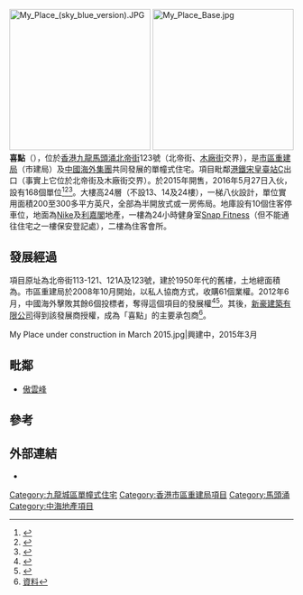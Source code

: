 [[File:My_Place_(sky_blue_version).JPG|250px]]
[[File:My_Place_Base.jpg|250px]]
'''喜點'''（{{lang-en|'''My Place'''}}），位於[[香港|香港]][[九龍|九龍]][[馬頭涌|馬頭涌]][[北帝街|北帝街]]123號（北帝街、[[木廠街|木廠街]]交界），是[[市區重建局|市區重建局]]（市建局）及[[中國海外發展|中國海外集團]]共同發展的單幢式住宅。項目毗鄰[[港鐵|港鐵]][[宋皇臺站|宋皇臺站]]C出口（事實上它位於北帝街及木廠街交界）。於2015年開售，2016年5月27日入伙，設有168個單位<ref>{{cite news |title=喜點突擊 最平332萬起 |url=http://orientaldaily.on.cc/cnt/finance/20150423/00204_001.html |language=zh-hk |publisher=東方日報 |date=2015年4月23日 |accessdate=2015年4月23日 |archive-date=2019年11月9日 |archive-url=https://web.archive.org/web/20191109050016/https://orientaldaily.on.cc/cnt/finance/20150423/00204_001.html |dead-url=no }}</ref><ref>{{cite news |title=喜點短期登場　最細229呎 |url=http://hk.apple.nextmedia.com/financeestate/art/20150422/19121046 |language=zh-hk |publisher=蘋果日報 |date=2015年4月23日 |accessdate=2015年4月23日 |archive-date=2017年8月24日 |archive-url=https://web.archive.org/web/20170824194729/http://hk.apple.nextmedia.com/financeestate/art/20150422/19121046 |dead-url=no }}</ref><ref>{{cite news |title=土瓜灣喜點333萬入場 市區的骰盤 平過一城嘉湖 |url=http://paper.wenweipo.com/2015/04/23/ME1504230001.htm |language=zh-hk |publisher=文匯報 |date=2015年4月23日 |accessdate=2015年4月23日 |archive-date=2016年3月4日 |archive-url=https://web.archive.org/web/20160304080935/http://paper.wenweipo.com/2015/04/23/ME1504230001.htm |dead-url=no }}</ref>。大樓高24層（不設13、14及24樓），一梯八伙設計，單位實用面積200至300多平方英尺，全部為半開放式或一房佈局。地庫設有10個住客停車位，地面為[[耐克|Nike]]及[[利嘉閣|利嘉閣]]地產，一樓為24小時健身室[[Snap_Fitness|Snap Fitness]]（但不能通往住宅之一樓保安登記處），二樓為住客會所。

==發展經過==
項目原址為北帝街113-121、121A及123號，建於1950年代的舊樓，土地總面積為{{convert|776|sqm}}。市區重建局於2008年10月開始，以私人協商方式，收購61個業權。2012年6月，中國海外擊敗其餘6個投標者，奪得這個項目的發展權<ref>{{cite news |title=市建局土瓜灣項目接七標 |url=http://std.stheadline.com/archive/fullstory.asp?andor=or&year1=2012&month1=6&day1=1&year2=2012&month2=6&day2=1&category=all&id=20120601h06&keyword1=&keyword2= |language=zh-hk |publisher=星島日報 |date=2012年6月1日 |accessdate=2015年4月24日 |archive-date=2019年8月12日 |archive-url=https://web.archive.org/web/20190812033146/http://std.stheadline.com/archive/fullstory.asp?andor=or&year1=2012&month1=6&day1=1&year2=2012&month2=6&day2=1&category=all&id=20120601h06&keyword1=&keyword2= |dead-url=no }}</ref><ref>{{cite news|title=中國海外奪北帝街／木廠街重建項目  |url=https://www.hkej.com/template/property/php/detail_print.php?title_id=4112 |language=zh-hk |publisher=信報 |date=2012年6月18日 }}</ref>。其後，[[新豪建築有限公司|新豪建築有限公司]]得到該發展商授權，成為「喜點」的主要承包商<ref>[https://www.facebook.com/photo.php?fbid=1303581059784046&id=1264744997000986&set=a.1303579399784212&source=54&ref=page_internal 資料]</ref>。
<gallery>
My Place under construction in March 2015.jpg|興建中，2015年3月
</gallery>

==毗鄰==
* [[傲雲峰|傲雲峰]]

==參考==
{{reflist}}

==外部連結==
* {{Official website|http://www.my-place.com.hk/}}

{{市區重建局}}

[[Category:九龍城區單幢式住宅|Category:九龍城區單幢式住宅]]
[[Category:香港市區重建局項目|Category:香港市區重建局項目]]
[[Category:馬頭涌|Category:馬頭涌]]
[[Category:中海地產項目|Category:中海地產項目]]